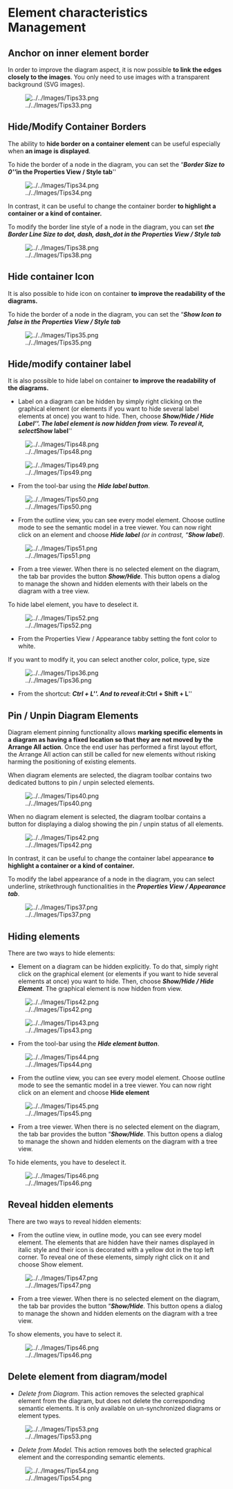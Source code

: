 =Element characteristics Management=
==Anchor on inner element border==

In order to improve the diagram aspect, it is now possible '''to link the edges closely to the images'''. You only need to use images with a transparent background (SVG images).

[[Image:../../Images/Tips33.png]]

==Hide/Modify Container Borders==

The ability to '''hide border on a container element''' can be useful especially when '''an image is displayed'''.

To hide the border of a node in the diagram, you can set the “'''''Border Size to 0''''' '''''in the Properties View / Style tab'''''

[[Image:../../Images/Tips34.png]]

In contrast, it can be useful to change the container border '''to highlight a container or a kind of container.'''

To modify the border line style of a node in the diagram, you can set '''''the Border Line Size to dot, dash, dash_dot in the Properties View / Style tab'''''

[[Image:../../Images/Tips38.png]]

==Hide container Icon==

It is also possible to hide icon on container '''to improve the readability of the diagrams.'''

To hide the border of a node in the diagram, you can set the “'''''Show Icon to false in the Properties View / Style tab'''''

[[Image:../../Images/Tips35.png]]

==Hide/modify container label==

It is also possible to hide label on container '''to''' '''improve the readability of the diagrams.'''

* Label on a diagram can be hidden by simply right clicking on the graphical element (or elements if you want to hide several label elements at once) you want to hide. Then, choose '''''Show/Hide / Hide Label'''''. The label element is now hidden from view. To reveal it, select '''''Show label'''''

[[Image:../../Images/Tips48.png]]

[[Image:../../Images/Tips49.png]]

* From the tool-bar using the '''''Hide label button'''''.

[[Image:../../Images/Tips50.png]]

* From the outline view, you can see every model element. Choose outline mode to see the semantic model in a tree viewer. You can now right click on an element and choose '''''Hide label''' (or in contrast, “'''Show label''')''.

[[Image:../../Images/Tips51.png]]

* From a tree viewer. When there is no selected element on the diagram, the tab bar provides the button '''''Show/Hide'''''. This button opens a dialog to manage the shown and hidden elements with their labels on the diagram with a tree view.

To hide label element, you have to deselect it.

[[Image:../../Images/Tips52.png]]

* From the Properties View / Appearance tabby setting the font color to white.

If you want to modify it, you can select another color, police, type, size

[[Image:../../Images/Tips36.png]]

* From the shortcut: '''''Ctrl + L'''''. And to reveal it:'''''Ctrl + Shift + L'''''

==Pin / Unpin Diagram Elements==

Diagram element pinning functionality allows '''marking specific elements in a diagram as having a fixed location so that they are not moved by the Arrange All action'''. Once the end user has performed a first layout effort, the Arrange All action can still be called for new elements without risking harming the positioning of existing elements.

When diagram elements are selected, the diagram toolbar contains two dedicated buttons to pin / unpin selected elements.

[[Image:../../Images/Tips40.png]]

When no diagram element is selected, the diagram toolbar contains a button for displaying a dialog showing the pin / unpin status of all elements.

[[Image:../../Images/Tips42.png]]

In contrast, it can be useful to change the container label appearance '''to highlight a container or a kind of container.'''

To modify the label appearance of a node in the diagram, you can select underline, strikethrough functionalities in the '''''Properties View / Appearance tab'''''.

[[Image:../../Images/Tips37.png]]

==Hiding elements==

There are two ways to hide elements:

* Element on a diagram can be hidden explicitly. To do that, simply right click on the graphical element (or elements if you want to hide several elements at once) you want to hide. Then, choose '''''Show/Hide / Hide Element'''''. The graphical element is now hidden from view. 

[[Image:../../Images/Tips42.png]]

[[Image:../../Images/Tips43.png]]

* From the tool-bar using the '''''Hide element button'''''.

[[Image:../../Images/Tips44.png]]


* From the outline view, you can see every model element. Choose outline mode to see the semantic model in a tree viewer. You can now right click on an element and choose '''Hide element'''

[[Image:../../Images/Tips45.png]]

* From a tree viewer. When there is no selected element on the diagram, the tab bar provides the button “'''''Show/Hide'''''. This button opens a dialog to manage the shown and hidden elements on the diagram with a tree view.

To hide elements, you have to deselect it.

[[Image:../../Images/Tips46.png]]

==Reveal hidden elements==

There are two ways to reveal hidden elements:

* From the outline view, in outline mode, you can see every model element. The elements that are hidden have their names displayed in italic style and their icon is decorated with a yellow dot in the top left corner. To reveal one of these elements, simply right click on it and choose Show element.

[[Image:../../Images/Tips47.png]]

* From a tree viewer. When there is no selected element on the diagram, the tab bar provides the button “'''''Show/Hide'''''. This button opens a dialog to manage the shown and hidden elements on the diagram with a tree view.

To show elements, you have to select it.

[[Image:../../Images/Tips46.png]]

==Delete element from diagram/model==
* ''Delete from Diagram''. This action removes the selected graphical element from the diagram, but does not delete the corresponding semantic elements. It is only available on un-synchronized diagrams or element types.

[[Image:../../Images/Tips53.png]]

* ''Delete from Model.'' This action removes both the selected graphical element and the corresponding semantic elements.

[[Image:../../Images/Tips54.png]]
